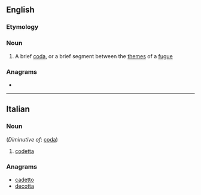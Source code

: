 ==English==

===Etymology===
{{etyl|it|en}}

===Noun===
{{en-noun}}

# {{lb|en|music}} A brief [[coda]], or a brief segment between the [[theme]]s of a [[fugue]]

===Anagrams===
* {{anagrams|en|a=acdeott|Cadotte}}

----

==Italian==

===Noun===
{{it-noun|f}} (''Diminutive of'': [[coda]])

# {{lb|it|music}} [[#English|codetta]]
<!-- lots of other technical uses of this word -->

===Anagrams===
* [[cadetto#Italian|cadetto]]
* [[decotta#Italian|decotta]]